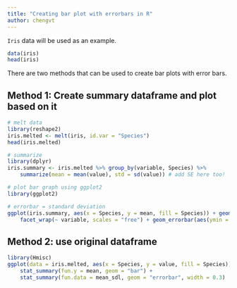 ```yaml
---
title: "Creating bar plot with errorbars in R"
author: chengvt
---
```

`Iris` data will be used as an example. 

```r
data(iris)
head(iris)
```

There are two methods that can be used to create bar plots with error bars.

## Method 1: Create summary dataframe and plot based on it
```r
# melt data
library(reshape2)
iris.melted <- melt(iris, id.var = "Species")
head(iris.melted)

# summarize
library(dplyr)
iris.summary <- iris.melted %>% group_by(variable, Species) %>% 
    summarize(mean = mean(value), std = sd(value)) # add SE here too!

# plot bar graph using ggplot2
library(ggplot2)

# errorbar = standard deviation
ggplot(iris.summary, aes(x = Species, y = mean, fill = Species)) + geom_bar(stat = "identity") +
    facet_wrap(~ variable, scales = "free") + geom_errorbar(aes(ymin = mean + std, ymax = mean - std), width = 0.3)
```

## Method 2: use original dataframe

```r
library(Hmisc)
ggplot(data = iris.melted, aes(x = Species, y = value, fill = Species)) + facet_wrap(~ variable, scales = "free") +
    stat_summary(fun.y = mean, geom = "bar") +
    stat_summary(fun.data = mean_sdl, geom = "errorbar", width = 0.3) 
```